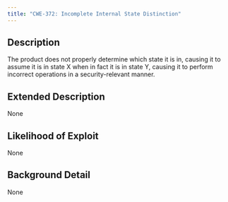 ```yaml
---
title: "CWE-372: Incomplete Internal State Distinction"
---
```


## Description
The product does not properly determine which state it is in, causing it to assume it is in state X when in fact it is in state Y, causing it to perform incorrect operations in a security-relevant manner.

## Extended Description
None

## Likelihood of Exploit
None

## Background Detail
None
        